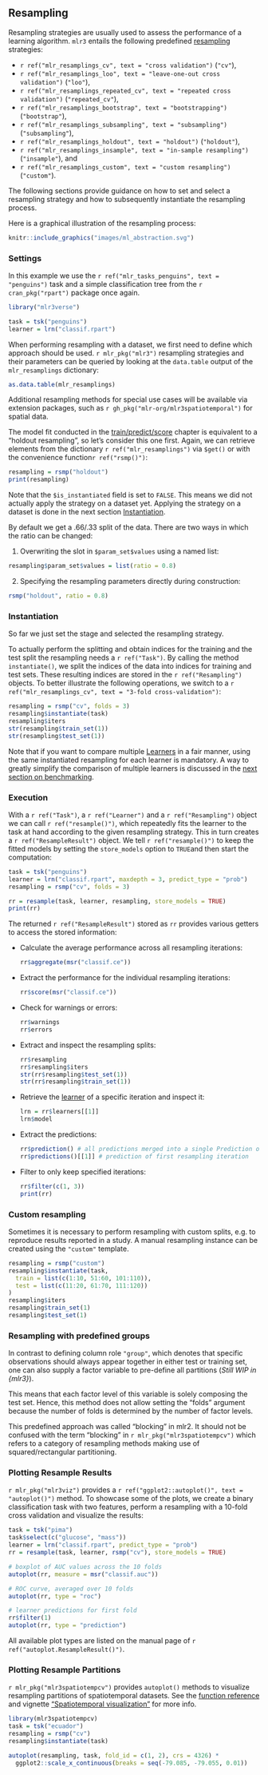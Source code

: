 ## Resampling {#resampling}

Resampling strategies are usually used to assess the performance of a learning algorithm.
`mlr3` entails the following predefined [resampling](#resampling) strategies:

- `r ref("mlr_resamplings_cv", text = "cross validation")` (`"cv"`),
- `r ref("mlr_resamplings_loo", text = "leave-one-out cross validation")` (`"loo"`),
- `r ref("mlr_resamplings_repeated_cv", text = "repeated cross validation")` (`"repeated_cv"`),
- `r ref("mlr_resamplings_bootstrap", text = "bootstrapping")` (`"bootstrap"`),
- `r ref("mlr_resamplings_subsampling", text = "subsampling")` (`"subsampling"`),
- `r ref("mlr_resamplings_holdout", text = "holdout")` (`"holdout"`),
- `r ref("mlr_resamplings_insample", text = "in-sample resampling")` (`"insample"`), and
- `r ref("mlr_resamplings_custom", text = "custom resampling")` (`"custom"`).

The following sections provide guidance on how to set and select a resampling strategy and how to subsequently instantiate the resampling process.

Here is a graphical illustration of the resampling process:

```r
knitr::include_graphics("images/ml_abstraction.svg")
```

### Settings {#resampling-settings}

In this example we use the `r ref("mlr_tasks_penguins", text = "penguins")` task and a simple classification tree from the `r cran_pkg("rpart")` package once again.

```r
library("mlr3verse")

task = tsk("penguins")
learner = lrn("classif.rpart")
```

When performing resampling with a dataset, we first need to define which approach should be used.
`r mlr_pkg("mlr3")` resampling strategies and their parameters can be queried by looking at the `data.table` output of the `mlr_resamplings` dictionary:

```r
as.data.table(mlr_resamplings)
```
Additional resampling methods for special use cases will be available via extension packages, such as `r gh_pkg("mlr-org/mlr3spatiotemporal")` for spatial data.

The model fit conducted in the [train/predict/score](#train-predict) chapter is equivalent to a "holdout resampling", so let's consider this one first.
Again, we can retrieve elements from the dictionary `r ref("mlr_resamplings")` via `$get()` or with the convenience function`r ref("rsmp()")`:

```r
resampling = rsmp("holdout")
print(resampling)
```

Note that the `$is_instantiated` field is set to `FALSE`.
This means we did not actually apply the strategy on a dataset yet.
Applying the strategy on a dataset is done in the next section [Instantiation](#instantiation).

By default we get a .66/.33 split of the data.
There are two ways in which the ratio can be changed:

1. Overwriting the slot in `$param_set$values` using a named list:

```r
resampling$param_set$values = list(ratio = 0.8)
```

2. Specifying the resampling parameters directly during construction:

```r
rsmp("holdout", ratio = 0.8)
```

### Instantiation {#resampling-inst}

So far we just set the stage and selected the resampling strategy.

To actually perform the splitting and obtain indices for the training and the test split the resampling needs a `r ref("Task")`.
By calling the method `instantiate()`, we split the indices of the data into indices for training and test sets.
These resulting indices are stored in the `r ref("Resampling")` objects.
To better illustrate the following operations, we switch to a `r ref("mlr_resamplings_cv", text = "3-fold cross-validation")`:

```r
resampling = rsmp("cv", folds = 3)
resampling$instantiate(task)
resampling$iters
str(resampling$train_set(1))
str(resampling$test_set(1))
```

Note that if you want to compare multiple [Learners](#learners) in a fair manner, using the same instantiated resampling for each learner is mandatory.
A way to greatly simplify the comparison of multiple learners is discussed in the [next section on benchmarking](#benchmarking).


### Execution {#resampling-exec}

With a `r ref("Task")`, a `r ref("Learner")` and a `r ref("Resampling")` object we can call `r ref("resample()")`, which repeatedly fits the learner to the task at hand according to the given resampling strategy.
This in turn creates a `r ref("ResampleResult")` object.
We tell `r ref("resample()")` to keep the fitted models by setting the `store_models` option to `TRUE`and then start the computation:

```r
task = tsk("penguins")
learner = lrn("classif.rpart", maxdepth = 3, predict_type = "prob")
resampling = rsmp("cv", folds = 3)

rr = resample(task, learner, resampling, store_models = TRUE)
print(rr)
```

The returned `r ref("ResampleResult")` stored as `rr` provides various getters to access the stored information:

- Calculate the average performance across all resampling iterations:

    ```r
    rr$aggregate(msr("classif.ce"))
    ```
- Extract the performance for the individual resampling iterations:

    ```r
    rr$score(msr("classif.ce"))
    ```
- Check for warnings or errors:

    ```r
    rr$warnings
    rr$errors
    ```
- Extract and inspect the resampling splits:

    ```r
    rr$resampling
    rr$resampling$iters
    str(rr$resampling$test_set(1))
    str(rr$resampling$train_set(1))
    ```
- Retrieve the [learner](#learners) of a specific iteration and inspect it:

    ```r
    lrn = rr$learners[[1]]
    lrn$model
    ```
- Extract the predictions:

    ```r
    rr$prediction() # all predictions merged into a single Prediction object
    rr$predictions()[[1]] # prediction of first resampling iteration
    ```
- Filter to only keep specified iterations:

    ```r
    rr$filter(c(1, 3))
    print(rr)
    ```

### Custom resampling {#resamp-custom}

Sometimes it is necessary to perform resampling with custom splits, e.g. to reproduce results reported in a study.
A manual resampling instance can be created using the `"custom"` template.

```r
resampling = rsmp("custom")
resampling$instantiate(task,
  train = list(c(1:10, 51:60, 101:110)),
  test = list(c(11:20, 61:70, 111:120))
)
resampling$iters
resampling$train_set(1)
resampling$test_set(1)
```

### Resampling with predefined groups

In contrast to defining column role `"group"`, which denotes that specific observations should always appear together in either test or training set, one can also supply a factor variable to pre-define all partitions (*Still WIP in {mlr3}*).

This means that each factor level of this variable is solely composing the test set.
Hence, this method does not allow setting the "folds" argument because the number of folds is determined by the number of factor levels.

This predefined approach was called "blocking" in mlr2.
It should not be confused with the term "blocking" in `r mlr_pkg("mlr3spatiotempcv")` which refers to a category of resampling methods making use of squared/rectangular partitioning.

### Plotting Resample Results {#autoplot-resampleresult}

`r mlr_pkg("mlr3viz")` provides a `r ref("ggplot2::autoplot()", text = "autoplot()")` method.
To showcase some of the plots, we create a binary classification task with two features, perform a resampling with a 10-fold cross validation and visualize the results:

```r
task = tsk("pima")
task$select(c("glucose", "mass"))
learner = lrn("classif.rpart", predict_type = "prob")
rr = resample(task, learner, rsmp("cv"), store_models = TRUE)

# boxplot of AUC values across the 10 folds
autoplot(rr, measure = msr("classif.auc"))

# ROC curve, averaged over 10 folds
autoplot(rr, type = "roc")

# learner predictions for first fold
rr$filter(1)
autoplot(rr, type = "prediction")
```

All available plot types are listed on the manual page of `r ref("autoplot.ResampleResult()")`.

### Plotting Resample Partitions {#autoplot-resample-partition}

`r mlr_pkg("mlr3spatiotempcv")` provides `autoplot()` methods to visualize resampling partitions of spatiotemporal datasets.
See the [function reference](https://mlr3spatiotempcv.mlr-org.com/reference) and vignette ["Spatiotemporal visualization"](https://mlr3spatiotempcv.mlr-org.com/articles/spatiotemp-viz.html) for more info.

```r
library(mlr3spatiotempcv)
task = tsk("ecuador")
resampling = rsmp("cv")
resampling$instantiate(task)

autoplot(resampling, task, fold_id = c(1, 2), crs = 4326) *
  ggplot2::scale_x_continuous(breaks = seq(-79.085, -79.055, 0.01))
```


